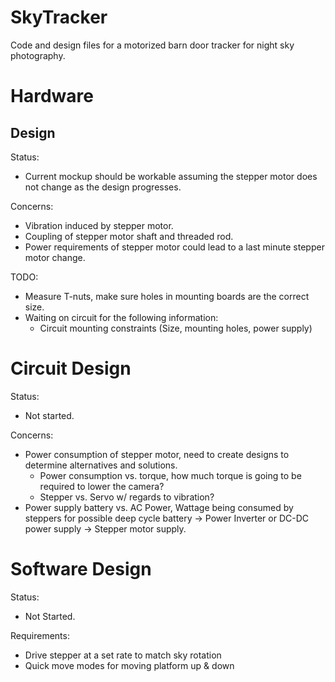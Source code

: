 = SkyTracker = 

Code and design files for a motorized barn door tracker for night sky photography.

= Hardware =
== Design ==
Status: 
* Current mockup should be workable assuming the stepper motor does not change as the design progresses.

Concerns:
* Vibration induced by stepper motor.
* Coupling of stepper motor shaft and threaded rod.
* Power requirements of stepper motor could lead to a last minute stepper motor change.

TODO:
* Measure T-nuts, make sure holes in mounting boards are the correct size.
* Waiting on circuit for the following information:
** Circuit mounting constraints (Size, mounting holes, power supply)

= Circuit Design =
Status:
* Not started.

Concerns:
* Power consumption of stepper motor, need to create designs to determine alternatives and solutions.
** Power consumption vs. torque, how much torque is going to be required to lower the camera?
** Stepper vs. Servo w/ regards to vibration?
* Power supply battery vs. AC Power, Wattage being consumed by steppers for possible deep cycle battery -> Power Inverter or DC-DC power supply -> Stepper motor supply.

= Software Design =
Status:
* Not Started.

Requirements:
* Drive stepper at a set rate to match sky rotation
* Quick move modes for moving platform up & down
